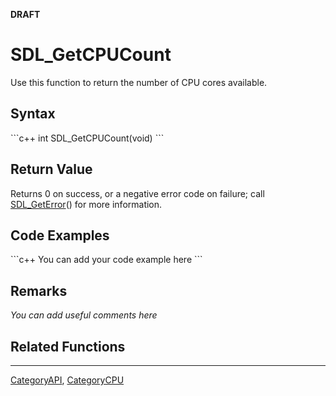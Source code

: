 <!-- pragma section-numbers off -->
<!-- pragma disable-camelcase -->
'''DRAFT'''

= SDL_GetCPUCount =
Use this function to return the number of CPU cores available.


== Syntax ==
```c++
int SDL_GetCPUCount(void)
```

== Return Value ==
Returns 0 on success, or a negative error code on failure; call [[SDL_GetError]]() for more information.

== Code Examples ==
```c++
You can add your code example here
```

== Remarks ==
''You can add useful comments here''

== Related Functions ==

----
[[CategoryAPI]], [[CategoryCPU]]
